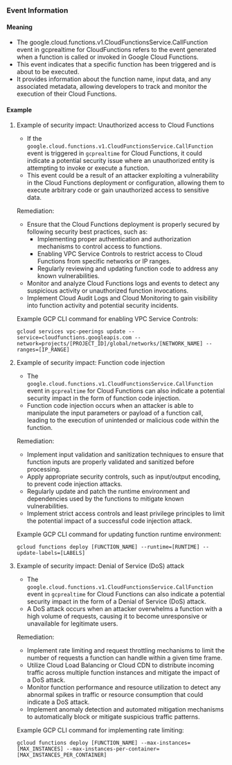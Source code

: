 
### Event Information

#### Meaning

- The google.cloud.functions.v1.CloudFunctionsService.CallFunction event in gcprealtime for CloudFunctions refers to the event generated when a function is called or invoked in Google Cloud Functions.
- This event indicates that a specific function has been triggered and is about to be executed.
- It provides information about the function name, input data, and any associated metadata, allowing developers to track and monitor the execution of their Cloud Functions.

#### Example

1. Example of security impact: Unauthorized access to Cloud Functions
   - If the `google.cloud.functions.v1.CloudFunctionsService.CallFunction` event is triggered in `gcprealtime` for Cloud Functions, it could indicate a potential security issue where an unauthorized entity is attempting to invoke or execute a function.
   - This event could be a result of an attacker exploiting a vulnerability in the Cloud Functions deployment or configuration, allowing them to execute arbitrary code or gain unauthorized access to sensitive data.

   Remediation:
   - Ensure that the Cloud Functions deployment is properly secured by following security best practices, such as:
     - Implementing proper authentication and authorization mechanisms to control access to functions.
     - Enabling VPC Service Controls to restrict access to Cloud Functions from specific networks or IP ranges.
     - Regularly reviewing and updating function code to address any known vulnerabilities.
   - Monitor and analyze Cloud Functions logs and events to detect any suspicious activity or unauthorized function invocations.
   - Implement Cloud Audit Logs and Cloud Monitoring to gain visibility into function activity and potential security incidents.

   Example GCP CLI command for enabling VPC Service Controls:
   ```
   gcloud services vpc-peerings update --service=cloudfunctions.googleapis.com --network=projects/[PROJECT_ID]/global/networks/[NETWORK_NAME] --ranges=[IP_RANGE]
   ```

2. Example of security impact: Function code injection
   - The `google.cloud.functions.v1.CloudFunctionsService.CallFunction` event in `gcprealtime` for Cloud Functions can also indicate a potential security impact in the form of function code injection.
   - Function code injection occurs when an attacker is able to manipulate the input parameters or payload of a function call, leading to the execution of unintended or malicious code within the function.

   Remediation:
   - Implement input validation and sanitization techniques to ensure that function inputs are properly validated and sanitized before processing.
   - Apply appropriate security controls, such as input/output encoding, to prevent code injection attacks.
   - Regularly update and patch the runtime environment and dependencies used by the functions to mitigate known vulnerabilities.
   - Implement strict access controls and least privilege principles to limit the potential impact of a successful code injection attack.

   Example GCP CLI command for updating function runtime environment:
   ```
   gcloud functions deploy [FUNCTION_NAME] --runtime=[RUNTIME] --update-labels=[LABELS]
   ```

3. Example of security impact: Denial of Service (DoS) attack
   - The `google.cloud.functions.v1.CloudFunctionsService.CallFunction` event in `gcprealtime` for Cloud Functions can also indicate a potential security impact in the form of a Denial of Service (DoS) attack.
   - A DoS attack occurs when an attacker overwhelms a function with a high volume of requests, causing it to become unresponsive or unavailable for legitimate users.

   Remediation:
   - Implement rate limiting and request throttling mechanisms to limit the number of requests a function can handle within a given time frame.
   - Utilize Cloud Load Balancing or Cloud CDN to distribute incoming traffic across multiple function instances and mitigate the impact of a DoS attack.
   - Monitor function performance and resource utilization to detect any abnormal spikes in traffic or resource consumption that could indicate a DoS attack.
   - Implement anomaly detection and automated mitigation mechanisms to automatically block or mitigate suspicious traffic patterns.

   Example GCP CLI command for implementing rate limiting:
   ```
   gcloud functions deploy [FUNCTION_NAME] --max-instances=[MAX_INSTANCES] --max-instances-per-container=[MAX_INSTANCES_PER_CONTAINER]
   ```

